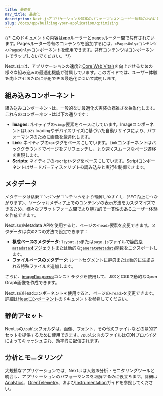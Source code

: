 ```yaml
---
title: 最適化
nav_title: 最適化
description: Next.jsアプリケーションを最高のパフォーマンスとユーザー体験のために最適化します。
slug: /docs/app/building-your-application/optimizing
---
```


{/* このドキュメントの内容はappルーターとpagesルーター間で共有されています。Pagesルーター特有のコンテンツを追加するには、`<PagesOnly>コンテンツ</PagesOnly>`コンポーネントを使用できます。共有コンテンツはコンポーネントでラップしないでください。 */}

Next.jsには、アプリケーションの速度と[Core Web Vitals](https://web.dev/vitals/)を向上させるための様々な組み込みの最適化機能が付属しています。このガイドでは、ユーザー体験を向上させるために活用できる最適化について説明します。

## 組み込みコンポーネント

組み込みコンポーネントは、一般的なUI最適化の実装の複雑さを抽象化します。これらのコンポーネントは以下の通りです：

- **Images**: ネイティブの`<img>`要素をベースにしています。ImageコンポーネントはLazy loadingやデバイスサイズに基づいた自動リサイズにより、パフォーマンスのために画像を最適化します。
- **Link**: ネイティブの`<a>`タグをベースにしています。Linkコンポーネントはバックグラウンドでページをプリフェッチし、より速くスムーズなページ遷移を実現します。
- **Scripts**: ネイティブの`<script>`タグをベースにしています。Scriptコンポーネントはサードパーティスクリプトの読み込みと実行を制御できます。

## メタデータ

メタデータは検索エンジンがコンテンツをより理解しやすくし（SEO向上につながります）、ソーシャルメディア上でのコンテンツの表示方法をカスタマイズできるため、様々なプラットフォーム間でより魅力的で一貫性のあるユーザー体験を作成できます。

<AppOnly>

Next.jsのMetadata APIを使用すると、ページの`<head>`要素を変更できます。メタデータは次の2つの方法で設定できます：

- **構成ベースのメタデータ**: `layout.js`または`page.js`ファイルで[静的な`metadata`オブジェクト](/docs/app/api-reference/functions/generate-metadata#metadata-object)または動的な[`generateMetadata`関数](/docs/app/api-reference/functions/generate-metadata#generatemetadata-function)をエクスポートします。
- **ファイルベースのメタデータ**: ルートセグメントに静的または動的に生成される特殊ファイルを追加します。

さらに、[imageResponse](/docs/app/api-reference/functions/image-response)コンストラクタを使用して、JSXとCSSで動的なOpen Graph画像を作成できます。

</AppOnly>

<PagesOnly>

Next.jsのHeadコンポーネントを使用すると、ページの`<head>`を変更できます。詳細は[Headコンポーネント](/docs/pages/api-reference/components/head)のドキュメントを参照してください。

</PagesOnly>

## 静的アセット

Next.jsの`/public`フォルダは、画像、フォント、その他のファイルなどの静的アセットを提供するために使用できます。`/public`内のファイルはCDNプロバイダによってキャッシュされ、効率的に配信されます。

## 分析とモニタリング

大規模なアプリケーションでは、Next.jsは人気の分析・モニタリングツールと統合し、アプリケーションのパフォーマンスを理解するのに役立ちます。詳細は<PagesOnly>[Analytics](/docs/app/guides/analytics)、</PagesOnly>[OpenTelemetry](/docs/pages/guides/open-telemetry)<PagesOnly>、</PagesOnly>および[Instrumentation](/docs/pages/guides/instrumentation)ガイドを参照してください。
